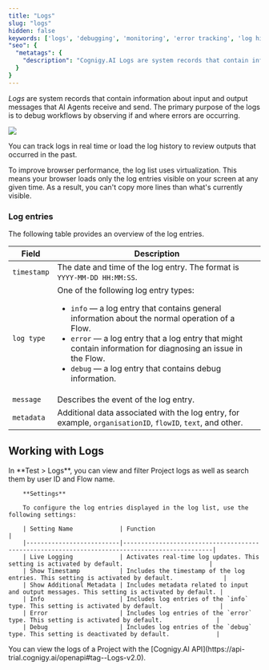 ```yaml
---
title: "Logs"
slug: "logs"
hidden: false
keywords: ['logs', 'debugging', 'monitoring', 'error tracking', 'log history']
"seo": {
  "metatags": {
    "description": "Cognigy.AI Logs are system records that contain information about input and output messages that AI Agents receive and send."
  }
}
---
```


_Logs_ are system records that contain information about input and output messages that AI Agents receive and send. The primary purpose of the logs is to debug workflows by observing if and where errors are occurring.

<Frame>
  <img class="image-center" src="/_assets/ai/test/logs.png" style={{ width: 'auto' }} />
</Frame>

You can track logs in real time or load the log history to review outputs that occurred in the past.

<Accordion title="Copying Log Entries">
  To improve browser performance, the log list uses virtualization. This means your browser loads only the log entries visible on your screen at any given time. As a result, you can't copy more lines than what's currently visible.
</Accordion>

### Log entries

The following table provides an overview of the log entries.

| Field       | Description                                                                                                                                                                                                                                                                                                                            |
|-------------|----------------------------------------------------------------------------------------------------------------------------------------------------------------------------------------------------------------------------------------------------------------------------------------------------------------------------------------|
| `timestamp` | The date and time of the log entry. The format is `YYYY-MM-DD HH:MM:SS`.                                                                                                                                                                                                                                                               |
| `log type`  | One of the following log entry types: <ul><li>`info` — a log entry that contains general information about the normal operation of a Flow.</li><li>`error` — a log entry that a log entry that might contain information for diagnosing an issue in the Flow.</li><li>`debug` — a log entry that contains debug information.</li></ul> |
| `message`   | Describes the event of the log entry.                                                                                                                                                                                                                                                                                                  |
| `metadata`  | Additional data associated with the log entry, for example, `organisationID`, `flowID`, `text`, and other.                                                                                                                                                                                                                             |

## Working with Logs

<Tabs>
  <Tab title="GUI">
        In **Test > Logs**, you can view and filter Project logs as well as search them by user ID and Flow name.

        **Settings**

        To configure the log entries displayed in the log list, use the following settings:

        | Setting Name             | Function                                                                                      |
        |--------------------------|-----------------------------------------------------------------------------------------------|
        | Live Logging             | Activates real-time log updates. This setting is activated by default.                        |
        | Show Timestamp           | Includes the timestamp of the log entries. This setting is activated by default.              |
        | Show Additional Metadata | Includes metadata related to input and output messages. This setting is activated by default. |
        | Info                     | Includes log entries of the `info` type. This setting is activated by default.                |
        | Error                    | Includes log entries of the `error` type. This setting is activated by default.               |
        | Debug                    | Includes log entries of the `debug` type. This setting is deactivated by default.             |
  </Tab>
  <Tab title="API">
        You can view the logs of a Project with the [Cognigy.AI API](https://api-trial.cognigy.ai/openapi#tag--Logs-v2.0).
  </Tab>
</Tabs>